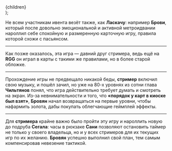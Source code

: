 
  <Article
    color="yellow"
    title="Улететь до полуночи"
    subtitle="Тактика"
    image="/images/09/uspet-do-polunochi.jpg"
    imageHeight={304}
    {...rest}
  >
    {children}
  </Article>
);

Не всем участникам ивента везёт также, как **Ласкачу**: например **Брови**, который после довольно эмоциональной и активной метроидвании нароллил себе спокойную и размеренную карточную игру, правила которой схожи с пасьянсом.

---

Как позже оказалось, эта игра — давний друг стримера, ведь ещё на **RGG** он играл в карты с такими же правилами, но в более старой обложке.

---

Прохождение игры не предвещало никакой беды, **стример** включил свою музыку, и пошёл зачил, но уже на 80-х уровнях из сотни глава **Чильтянов** понял, что игра действительно требует думать и смотреть на экран. Из-за невнимательности и того, что **«порядок у карт в киоске был взят»**, **Бровян** начал возвращаться на первые уровни, чтобы нафармить золота, дабы покупать облегчающие геймплей эффекты.

---

Для **стримера** крайне важно было пройти эту игру и нароллить новую до подруба **Сегала**: часы в рюкзаке **Сани** позволяют остановить таймер не только у своего владельца, но и у всех стримеров для их текущих игр по их желанию. **Бровян** успешно выполнил свой план, тем самым компенсировав невезение тактикой.
